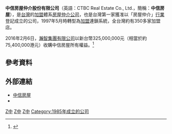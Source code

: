 {{Infobox_Company 
| company_name   = 中信房屋仲介股份有限公司
| company_name_en= CTBC Real Estate Co., Ltd.
| company_logo   = 
| company_type   = [[股份有限公司|股份有限公司]]
| trading_name   = 中信房屋
| local_code_name        = TW
| local_code        = 01187263
| company_slogan = 謙-{沖}-致和　開誠立信
| foundation     = 1985年11月
| location       = {{TWN}}<br/>[[台北市|台北市]][[大安區_(臺北市)|中山區]][[敬業一路|敬業一路]]99號4樓
| locations      = 約350家
| area_served    = [[台灣|台灣]]
| founder        = 
| key_people     = [[董事長|董事長]]：鄭余正全<br>[[副總經理|副總經理]]：劉天仁、張世宗
| num_employees  = 
| industry       = 房屋仲介業
| products       = 
| assets         = [[新台幣|新台幣]]200,000,000元
| capital        = [[新台幣|新台幣]]100,000,000元
| homepage       = [http://www.cthouse.com.tw www.cthouse.com.tw]
}}

'''中信房屋仲介股份有限公司'''（英語：CTBC Real Estate Co., Ltd.，簡稱：'''中信房屋'''），是[[台灣|台灣]]的[[加盟|加盟]]體系[[房屋|房屋]][[仲介|仲介]][[公司|公司]]，也是台灣第一家獲准以「房屋仲介」[[行業|行業]]登記成立的公司，1997年5月時轉型為[[加盟|加盟]]連鎖系統，全台灣約有350多家加盟店。

2016年2月6日，[[瀚智集團有限公司|瀚智集團有限公司]]以新台幣325,000,000元（相當於約75,400,000港元）收購中信房屋所有權益。<ref>{{Cite web |url=http://www.capitalfp.com.hk/pdf/CFP2016/0211/C0516.PDF |title=PYXIS GROUP LIMITED 瀚智集團有限公司 |accessdate=2017-02-18 |archive-date=2017-02-18 |archive-url=https://web.archive.org/web/20170218014231/http://www.capitalfp.com.hk/pdf/CFP2016/0211/C0516.PDF |dead-url=no }}</ref>

==參考資料==
{{REFLIST}}

== 外部連結 ==
*[http://www.cthouse.com.tw/ 中信房屋]{{Wayback|url=http://www.cthouse.com.tw/ |date=20201027213533 }}{{zh-tw}}
*{{facebook|DarlinginCThouse|中信房屋-你的達令}}

[[Category:和信集團|Z中]]
[[Category:台灣房屋仲介業|Z中]]
[[Category:總部位於臺北市中山區的工商業機構|Z中]]
[[Category:1985年成立的公司|Category:1985年成立的公司]]


{{TW-corp-stub}}